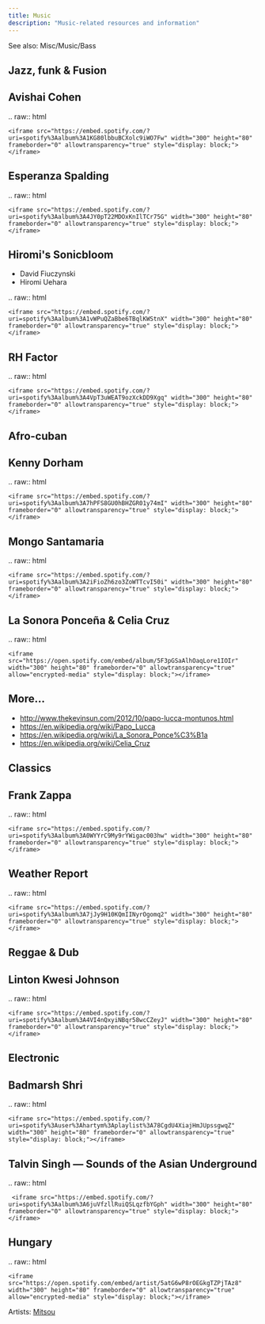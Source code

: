 ```yaml
---
title: Music
description: "Music-related resources and information"
---
```


See also: <Link to="music/bass">Misc/Music/Bass</Link>

## Jazz, funk & Fusion

## Avishai Cohen

.. raw:: html

    <iframe src="https://embed.spotify.com/?uri=spotify%3Aalbum%3A1KG80lbbuBCXolc9iWO7Fw" width="300" height="80" frameborder="0" allowtransparency="true" style="display: block;"></iframe>

## Esperanza Spalding

.. raw:: html

    <iframe src="https://embed.spotify.com/?uri=spotify%3Aalbum%3A4JY0pT22MDOxKnIlTCr75G" width="300" height="80" frameborder="0" allowtransparency="true" style="display: block;"></iframe>

## Hiromi's Sonicbloom

* David Fiuczynski
* Hiromi Uehara

.. raw:: html

    <iframe src="https://embed.spotify.com/?uri=spotify%3Aalbum%3A1vWPuQZaBbe6TBqlKWStnX" width="300" height="80" frameborder="0" allowtransparency="true" style="display: block;"></iframe>

    
## RH Factor

.. raw:: html

    <iframe src="https://embed.spotify.com/?uri=spotify%3Aalbum%3A4VpT3uWEAT9ozXckDD9Xgq" width="300" height="80" frameborder="0" allowtransparency="true" style="display: block;"></iframe>

## Afro-cuban

## Kenny Dorham

.. raw:: html

    <iframe src="https://embed.spotify.com/?uri=spotify%3Aalbum%3A7hPFS8GU0hBHZGR01y74mI" width="300" height="80" frameborder="0" allowtransparency="true" style="display: block;"></iframe>

## Mongo Santamaria

.. raw:: html

    <iframe src="https://embed.spotify.com/?uri=spotify%3Aalbum%3A2iFioZh6zo3ZoWTTcvI50i" width="300" height="80" frameborder="0" allowtransparency="true" style="display: block;"></iframe>

## La Sonora Ponceña & Celia Cruz

.. raw:: html

    <iframe src="https://open.spotify.com/embed/album/5F3pGSaAlhOaqLore1IOIr" width="300" height="80" frameborder="0" allowtransparency="true" allow="encrypted-media" style="display: block;"></iframe>

## More...

* http://www.thekevinsun.com/2012/10/papo-lucca-montunos.html
* https://en.wikipedia.org/wiki/Papo_Lucca
* https://en.wikipedia.org/wiki/La_Sonora_Ponce%C3%B1a
* https://en.wikipedia.org/wiki/Celia_Cruz

## Classics

## Frank Zappa

.. raw:: html

    <iframe src="https://embed.spotify.com/?uri=spotify%3Aalbum%3A0WYYrC9My9rYWigac003hw" width="300" height="80" frameborder="0" allowtransparency="true" style="display: block;"></iframe>
    

## Weather Report

.. raw:: html

    <iframe src="https://embed.spotify.com/?uri=spotify%3Aalbum%3A7jJy9H10KQmIINyrOgomq2" width="300" height="80" frameborder="0" allowtransparency="true" style="display: block;"></iframe>

## Reggae & Dub

## Linton Kwesi Johnson

.. raw:: html

    <iframe src="https://embed.spotify.com/?uri=spotify%3Aalbum%3A4VI4nQxyiNBqr58wcCZeyJ" width="300" height="80" frameborder="0" allowtransparency="true" style="display: block;"></iframe>

## Electronic

## Badmarsh Shri

.. raw:: html

    <iframe src="https://embed.spotify.com/?uri=spotify%3Auser%3Ahartym%3Aplaylist%3A78CgdU4XiajHmJUpssgwqZ" width="300" height="80" frameborder="0" allowtransparency="true" style="display: block;"></iframe>

## Talvin Singh — Sounds of the Asian Underground

.. raw:: html

     <iframe src="https://embed.spotify.com/?uri=spotify%3Aalbum%3A6juVfzllRuiQSLqzfbYGph" width="300" height="80" frameborder="0" allowtransparency="true" style="display: block;"></iframe>

## Hungary

.. raw:: html

    <iframe src="https://open.spotify.com/embed/artist/5atG6wP8rOEGkgTZPjTAz8" width="300" height="80" frameborder="0" allowtransparency="true" allow="encrypted-media" style="display: block;"></iframe>
    
Artists: [Mitsou ](https://en.wikipedia.org/wiki/M%C3%B3nika_Juh%C3%A1sz_Miczura)